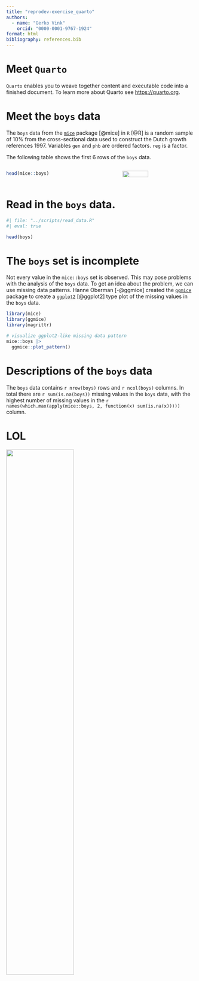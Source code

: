 ```yaml
---
title: "reprodev-exercise_quarto"
authors:
  - name: "Gerko Vink"
    orcid: "0000-0001-9767-1924"
format: html
bibliography: references.bib
---
```


# Meet `Quarto`

`Quarto` enables you to weave together content and executable code into a finished document. 
To learn more about Quarto see [https://quarto.org](https://quarto.org).

# Meet the `boys` data 
The `boys` data from the [`mice`](https://github.com/amices/mice){.pkg} package [@mice] in [`R`]{.proglang} [@R] is a random sample of 10% from the cross-sectional data used to construct the Dutch growth references 1997. Variables `gen` and `phb` are ordered factors. `reg` is a factor.

The following table shows the first 6 rows of the `boys` data.

:::: {.columns}
::: {.column width="60%"}
```r
head(mice::boys)
```
:::

::: {.column width="40%"}

![](https://amices.org/mice/logo.png){fig-align="right" width=60%}
:::
::::

# Read in the `boys` data. 

```r
#| file: "../scripts/read_data.R"
#| eval: true 
```

```r
head(boys)
```

# The `boys` set is incomplete
Not every value in the `mice::boys` set is observed. This may pose problems with the analysis of the `boys` data. To get an idea about the problem, we can use missing data patterns. Hanne Oberman [-@ggmice] created the [`ggmice`](https://github.com/amices/ggmice){.pkg} package to create a [`ggplot2`](https://ggplot2.tidyverse.org){.pkg} [@ggplot2] type plot of the missing values in the `boys` data.

```r
library(mice)
library(ggmice)
library(magrittr)

# visualize ggplot2-like missing data pattern
mice::boys |>
  ggmice::plot_pattern()
```

# Descriptions of the `boys` data
The `boys` data contains `r nrow(boys)` rows and `r ncol(boys)` columns. In total there are `r sum(is.na(boys))` missing values in the `boys` data, with the highest number of missing values in the `r names(which.max(apply(mice::boys, 2, function(x) sum(is.na(x)))))` column. 

# LOL
![](https://img.delicious.com.au/WqbvXLhs/del/2016/06/more-the-merrier-31380-2.jpg){fig-align="right" width=60%}


